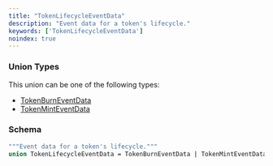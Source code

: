 ```yaml
---
title: "TokenLifecycleEventData"
description: "Event data for a token's lifecycle."
keywords: ['TokenLifecycleEventData']
noindex: true
---
```


### Union Types

This union can be one of the following types:

- [TokenBurnEventData](/api-reference/types/tokenburneventdata)
- [TokenMintEventData](/api-reference/types/tokenminteventdata)

### Schema


```graphql 
"""Event data for a token's lifecycle."""
union TokenLifecycleEventData = TokenBurnEventData | TokenMintEventData
```
